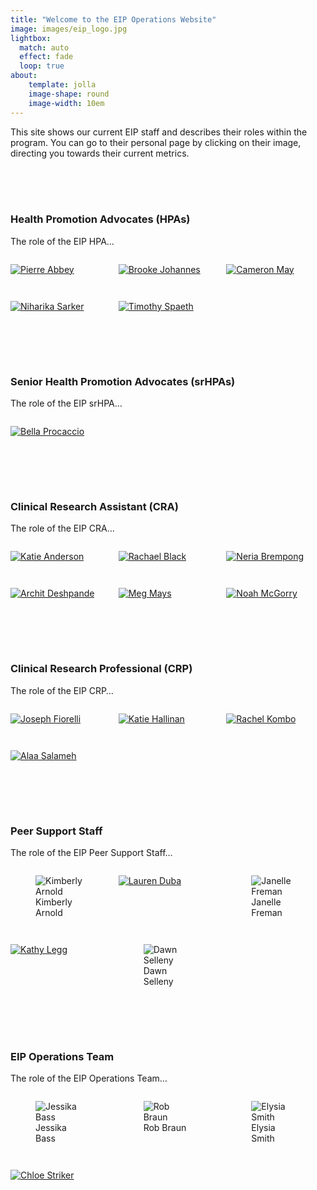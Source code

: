 ```yaml
---
title: "Welcome to the EIP Operations Website"
image: images/eip_logo.jpg
lightbox:
  match: auto
  effect: fade
  loop: true
about:
    template: jolla
    image-shape: round
    image-width: 10em
---
```


:::{#hero-heading}
This site shows our current EIP staff and describes their roles within the program. You can go to their personal page by clicking on their image, directing you towards their current metrics.
:::

<br>
<br>
<br>

### Health Promotion Advocates (HPAs)

The role of the EIP HPA...

::: {style="display: grid;grid-template-columns: repeat(auto-fill, minmax(150px, 1fr));grid-gap: 1em;" layout-valign="bottom"}
[![Pierre Abbey](images/blank_staff.jpg){group="hpa-gallery"}](p_abbey.html "Pierre Abbey")

[![Brooke Johannes](images/b_johannes.jpg){group="hpa-gallery"}](b_johannes.html "Brooke Johannes")

[![Cameron May](images/c_may.jpg){group="hpa-gallery"}](c_may.html "Cameron May")

[![Niharika Sarker](images/n_sarker.jpg){group="hpa-gallery"}](n_sarker.html "Niharika Sarker")

[![Timothy Spaeth](images/t_spaeth.jpg){group="hpa-gallery"}](t_spaeth.html "Timothy Spaeth")
:::


<br>
<br>
<br>


### Senior Health Promotion Advocates (srHPAs)

The role of the EIP srHPA...

::: {style="display: grid;grid-template-columns: repeat(auto-fill, minmax(150px, 1fr));grid-gap: 1em;" layout-valign="bottom"}
[![Bella Procaccio](images/b_procaccio.jpg){group="srhpa-gallery"}](b_procaccio.html "Bella Procaccio")
:::


<br>
<br>
<br>


### Clinical Research Assistant (CRA)

The role of the EIP CRA...

::: {style="display: grid;grid-template-columns: repeat(auto-fill, minmax(150px, 1fr));grid-gap: 1em;" layout-valign="bottom"}
[![Katie Anderson](images/k_anderson.jpg){group="cra-gallery"}](k_anderson.html "Katie Anderson")

[![Rachael Black](images/r_black.jpg){group="cra-gallery"}](r_black.html "Rachael Black")

[![Neria Brempong](images/n_brempong.jpg){group="cra-gallery"}](n_brempong.html "Neria Brempong")

[![Archit Deshpande](images/a_deshpande.jpg){group="cra-gallery"}](a_deshpande.html "Archit Deshpande")

[![Meg Mays](images/m_mays.jpg){group="cra-gallery"}](m_mays.html "Meg Mays")

[![Noah McGorry](images/n_mcGorry.jpg){group="cra-gallery"}](n_mcgorry.html "Noah McGorry")
:::


<br>
<br>
<br>


### Clinical Research Professional (CRP)

The role of the EIP CRP...

::: {style="display: grid;grid-template-columns: repeat(auto-fill, minmax(150px, 1fr));grid-gap: 1em;" layout-valign="bottom"}
[![Joseph Fiorelli](images/j_fiorelli.jpg){group="crp-gallery"}](j_fiorelli.html "Joseph Fiorelli")

[![Katie Hallinan](images/k_hallinan.jpg){group="crp-gallery"}](k_hallinan.html "Katie Hallinan")

[![Rachel Kombo](images/r_kombo.jpg){group="crp-gallery"}](r_kombo.html "Rachel Kombo")

[![Alaa Salameh](images/a_salameh.jpg){group="crp-gallery"}](a_salameh.html "Alaa Salameh")
:::


<br>
<br>
<br>


### Peer Support Staff

The role of the EIP Peer Support Staff...

::: {style="display: grid;grid-template-columns: repeat(auto-fill, minmax(150px, 1fr));grid-gap: 1em;" layout-valign="bottom"}
![Kimberly Arnold](images/k_arnold.jpg){group="peer-gallery" fig-alt="Kimberly Arnold"}

[![Lauren Duba](images/l_duba.jpg){group="peer-gallery"}](l_duba.html "Lauren Duba")

![Janelle Freman](images/j_freman.jpg){group="peer-gallery" fig-alt="Janelle Freman"}

[![Kathy Legg](images/k_legg.jpg){group="peer-gallery"}](k_legg.html "Kathy Legg")

![Dawn Selleny](images/d_selleny.jpg){group="peer-gallery" fig-alt="Dawn Selleny"}
:::


<br>
<br>
<br>


### EIP Operations Team

The role of the EIP Operations Team...

::: {style="display: grid;grid-template-columns: repeat(auto-fill, minmax(150px, 1fr));grid-gap: 1em;" layout-valign="bottom"}
![Jessika Bass](images/j_bass.jpg){group="ops-gallery" fig-alt="Jessika Bass"}

![Rob Braun](images/r_braun.jpg){group="ops-gallery" fig-alt="Rob Braun"}

![Elysia Smith](images/e_smith.jpg){group="ops-gallery" fig-alt="Elysia Smith"}

[![Chloe Striker](images/c_striker.jpg){group="ops-gallery"}](c_striker.html "Chloe Striker")
:::







